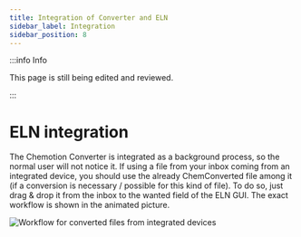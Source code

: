 ```yaml
---
title: Integration of Converter and ELN
sidebar_label: Integration
sidebar_position: 8
---
```


:::info Info

This page is still being edited and reviewed.

:::

# ELN integration

The Chemotion Converter is integrated as a background process, so the normal user will not notice it.
If using a file from your inbox coming from an integrated device, you should use the already ChemConverted file among it (if a conversion is necessary / possible for this kind of file).
To do so, just drag & drop it from the inbox to the wanted field of the ELN GUI.
The exact workflow is shown in the animated picture.

![Workflow for converted files from integrated devices](/img/converter/ConvertedFileFromDevice.gif)

